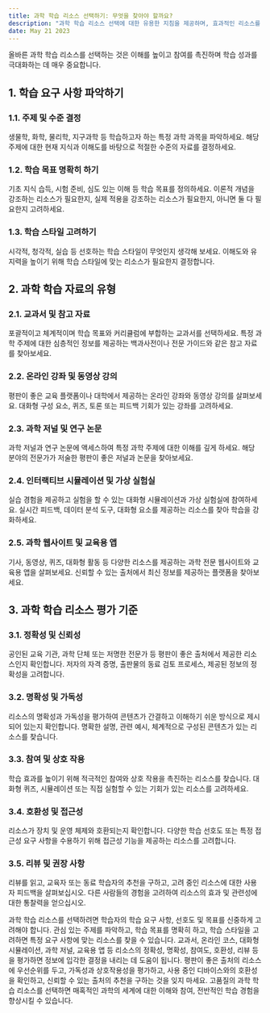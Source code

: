 ```yaml
---
title: 과학 학습 리소스 선택하기: 무엇을 찾아야 할까요?
description: "과학 학습 리소스 선택에 대한 유용한 지침을 제공하며, 효과적인 리소스를 검색할 때 고려해야 할 주요 요소를 강조합니다."
date: May 21 2023
---
```


올바른 과학 학습 리소스를 선택하는 것은 이해를 높이고 참여를 촉진하며 학습 성과를 극대화하는 데 매우 중요합니다.

## 1. 학습 요구 사항 파악하기
### 1.1. 주제 및 수준 결정

생물학, 화학, 물리학, 지구과학 등 학습하고자 하는 특정 과학 과목을 파악하세요.
해당 주제에 대한 현재 지식과 이해도를 바탕으로 적절한 수준의 자료를 결정하세요.
### 1.2. 학습 목표 명확히 하기

기초 지식 습득, 시험 준비, 심도 있는 이해 등 학습 목표를 정의하세요.
이론적 개념을 강조하는 리소스가 필요한지, 실제 적용을 강조하는 리소스가 필요한지, 아니면 둘 다 필요한지 고려하세요.
### 1.3. 학습 스타일 고려하기

시각적, 청각적, 실습 등 선호하는 학습 스타일이 무엇인지 생각해 보세요.
이해도와 유지력을 높이기 위해 학습 스타일에 맞는 리소스가 필요한지 결정합니다.
## 2. 과학 학습 자료의 유형
### 2.1. 교과서 및 참고 자료

포괄적이고 체계적이며 학습 목표와 커리큘럼에 부합하는 교과서를 선택하세요.
특정 과학 주제에 대한 심층적인 정보를 제공하는 백과사전이나 전문 가이드와 같은 참고 자료를 찾아보세요.
### 2.2. 온라인 강좌 및 동영상 강의

평판이 좋은 교육 플랫폼이나 대학에서 제공하는 온라인 강좌와 동영상 강의를 살펴보세요.
대화형 구성 요소, 퀴즈, 토론 또는 피드백 기회가 있는 강좌를 고려하세요.
### 2.3. 과학 저널 및 연구 논문

과학 저널과 연구 논문에 액세스하여 특정 과학 주제에 대한 이해를 깊게 하세요.
해당 분야의 전문가가 저술한 평판이 좋은 저널과 논문을 찾아보세요.
### 2.4. 인터랙티브 시뮬레이션 및 가상 실험실

실습 경험을 제공하고 실험을 할 수 있는 대화형 시뮬레이션과 가상 실험실에 참여하세요.
실시간 피드백, 데이터 분석 도구, 대화형 요소를 제공하는 리소스를 찾아 학습을 강화하세요.
### 2.5. 과학 웹사이트 및 교육용 앱

기사, 동영상, 퀴즈, 대화형 활동 등 다양한 리소스를 제공하는 과학 전문 웹사이트와 교육용 앱을 살펴보세요.
신뢰할 수 있는 출처에서 최신 정보를 제공하는 플랫폼을 찾아보세요.
## 3. 과학 학습 리소스 평가 기준
### 3.1. 정확성 및 신뢰성

공인된 교육 기관, 과학 단체 또는 저명한 전문가 등 평판이 좋은 출처에서 제공한 리소스인지 확인합니다.
저자의 자격 증명, 출판물의 동료 검토 프로세스, 제공된 정보의 정확성을 고려합니다.
### 3.2. 명확성 및 가독성

리소스의 명확성과 가독성을 평가하여 콘텐츠가 간결하고 이해하기 쉬운 방식으로 제시되어 있는지 확인합니다.
명확한 설명, 관련 예시, 체계적으로 구성된 콘텐츠가 있는 리소스를 찾습니다.
### 3.3. 참여 및 상호 작용

학습 효과를 높이기 위해 적극적인 참여와 상호 작용을 촉진하는 리소스를 찾습니다.
대화형 퀴즈, 시뮬레이션 또는 직접 실험할 수 있는 기회가 있는 리소스를 고려하세요.
### 3.4. 호환성 및 접근성

리소스가 장치 및 운영 체제와 호환되는지 확인합니다.
다양한 학습 선호도 또는 특정 접근성 요구 사항을 수용하기 위해 접근성 기능을 제공하는 리소스를 고려합니다.
### 3.5. 리뷰 및 권장 사항

리뷰를 읽고, 교육자 또는 동료 학습자의 추천을 구하고, 고려 중인 리소스에 대한 사용자 피드백을 살펴보십시오.
다른 사람들의 경험을 고려하여 리소스의 효과 및 관련성에 대한 통찰력을 얻으십시오.


과학 학습 리소스를 선택하려면 학습자의 학습 요구 사항, 선호도 및 목표를 신중하게 고려해야 합니다. 관심 있는 주제를 파악하고, 학습 목표를 명확히 하고, 학습 스타일을 고려하면 특정 요구 사항에 맞는 리소스를 찾을 수 있습니다. 교과서, 온라인 코스, 대화형 시뮬레이션, 과학 저널, 교육용 앱 등 리소스의 정확성, 명확성, 참여도, 호환성, 리뷰 등을 평가하면 정보에 입각한 결정을 내리는 데 도움이 됩니다. 평판이 좋은 출처의 리소스에 우선순위를 두고, 가독성과 상호작용성을 평가하고, 사용 중인 디바이스와의 호환성을 확인하고, 신뢰할 수 있는 출처의 추천을 구하는 것을 잊지 마세요. 고품질의 과학 학습 리소스를 선택하면 매혹적인 과학의 세계에 대한 이해와 참여, 전반적인 학습 경험을 향상시킬 수 있습니다.